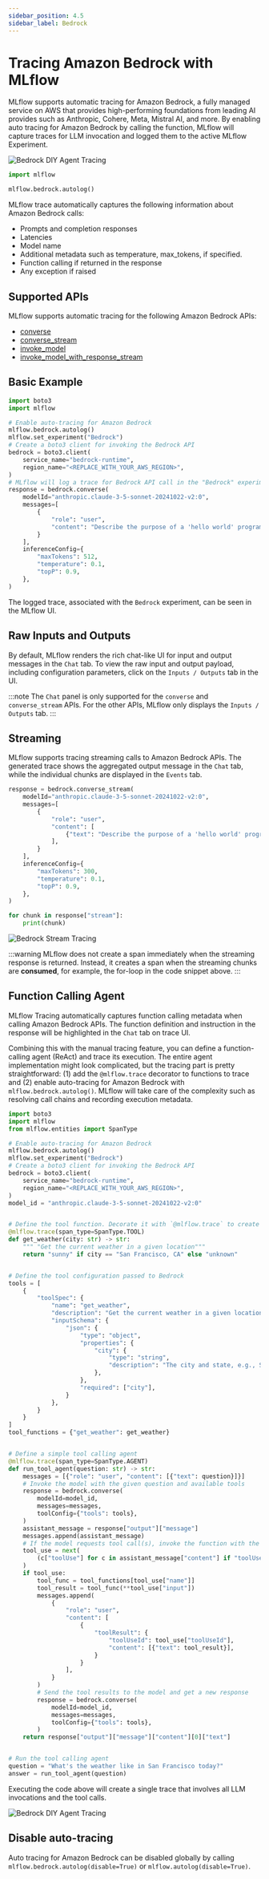 ```yaml
---
sidebar_position: 4.5
sidebar_label: Bedrock
---
```



# Tracing Amazon Bedrock with MLflow

MLflow supports automatic tracing for Amazon Bedrock, a fully managed service on AWS that provides high-performing
foundations from leading AI provides such as Anthropic, Cohere, Meta, Mistral AI, and more. By enabling auto tracing
for Amazon Bedrock by calling the <APILink fn="mlflow.bedrock.autolog" /> function, MLflow will capture traces for LLM invocation
and logged them to the active MLflow Experiment.

![Bedrock DIY Agent Tracing](/images/llms/tracing/bedrock-tracing-agent.png)

```python
import mlflow

mlflow.bedrock.autolog()
```

MLflow trace automatically captures the following information about Amazon Bedrock calls:

- Prompts and completion responses
- Latencies
- Model name
- Additional metadata such as temperature, max_tokens, if specified.
- Function calling if returned in the response
- Any exception if raised

## Supported APIs

MLflow supports automatic tracing for the following Amazon Bedrock APIs:

- [converse](https://boto3.amazonaws.com/v1/documentation/api/latest/reference/services/bedrock-runtime/client/converse.html)
- [converse_stream](https://boto3.amazonaws.com/v1/documentation/api/latest/reference/services/bedrock-runtime/client/converse_stream.html)
- [invoke_model](https://boto3.amazonaws.com/v1/documentation/api/latest/reference/services/bedrock-runtime/client/invoke_model.html)
- [invoke_model_with_response_stream](https://boto3.amazonaws.com/v1/documentation/api/latest/reference/services/bedrock-runtime/client/invoke_model_stream.html)


## Basic Example

```python
import boto3
import mlflow

# Enable auto-tracing for Amazon Bedrock
mlflow.bedrock.autolog()
mlflow.set_experiment("Bedrock")
# Create a boto3 client for invoking the Bedrock API
bedrock = boto3.client(
    service_name="bedrock-runtime",
    region_name="<REPLACE_WITH_YOUR_AWS_REGION>",
)
# MLflow will log a trace for Bedrock API call in the "Bedrock" experiment created above
response = bedrock.converse(
    modelId="anthropic.claude-3-5-sonnet-20241022-v2:0",
    messages=[
        {
            "role": "user",
            "content": "Describe the purpose of a 'hello world' program in one line.",
        }
    ],
    inferenceConfig={
        "maxTokens": 512,
        "temperature": 0.1,
        "topP": 0.9,
    },
)
```

The logged trace, associated with the `Bedrock` experiment, can be seen in the MLflow UI.


## Raw Inputs and Outputs

By default, MLflow renders the rich chat-like UI for input and output messages in the `Chat` tab. To view the raw input and output payload, including configuration parameters, click on the `Inputs / Outputs` tab in the UI.

:::note
The `Chat` panel is only supported for the `converse` and `converse_stream` APIs. For the other APIs, MLflow only displays the `Inputs / Outputs` tab.
:::

## Streaming

MLflow supports tracing streaming calls to Amazon Bedrock APIs. The generated trace shows the aggregated output message in the `Chat` tab, while the individual chunks are displayed in the `Events` tab.

```python
response = bedrock.converse_stream(
    modelId="anthropic.claude-3-5-sonnet-20241022-v2:0",
    messages=[
        {
            "role": "user",
            "content": [
                {"text": "Describe the purpose of a 'hello world' program in one line."}
            ],
        }
    ],
    inferenceConfig={
        "maxTokens": 300,
        "temperature": 0.1,
        "topP": 0.9,
    },
)

for chunk in response["stream"]:
    print(chunk)
```

![Bedrock Stream Tracing](/images/llms/tracing/bedrock-tracing-stream.png)

:::warning
MLflow does not create a span immediately when the streaming response is returned. Instead, it creates a span when the streaming chunks are **consumed**, for example, the for-loop in the code snippet above.
:::

## Function Calling Agent

MLflow Tracing automatically captures function calling metadata when calling Amazon Bedrock APIs. The function definition and instruction in the response will be highlighted in the `Chat` tab on trace UI.

Combining this with the manual tracing feature, you can define a function-calling agent (ReAct) and trace its execution. The entire agent implementation might look complicated, but the tracing part is pretty straightforward: (1) add the `@mlflow.trace` decorator to functions to trace and (2) enable auto-tracing for Amazon Bedrock with `mlflow.bedrock.autolog()`. MLflow will take care of the complexity such as resolving call chains and recording execution metadata.

```python
import boto3
import mlflow
from mlflow.entities import SpanType

# Enable auto-tracing for Amazon Bedrock
mlflow.bedrock.autolog()
mlflow.set_experiment("Bedrock")
# Create a boto3 client for invoking the Bedrock API
bedrock = boto3.client(
    service_name="bedrock-runtime",
    region_name="<REPLACE_WITH_YOUR_AWS_REGION>",
)
model_id = "anthropic.claude-3-5-sonnet-20241022-v2:0"


# Define the tool function. Decorate it with `@mlflow.trace` to create a span for its execution.
@mlflow.trace(span_type=SpanType.TOOL)
def get_weather(city: str) -> str:
    """ "Get the current weather in a given location"""
    return "sunny" if city == "San Francisco, CA" else "unknown"


# Define the tool configuration passed to Bedrock
tools = [
    {
        "toolSpec": {
            "name": "get_weather",
            "description": "Get the current weather in a given location",
            "inputSchema": {
                "json": {
                    "type": "object",
                    "properties": {
                        "city": {
                            "type": "string",
                            "description": "The city and state, e.g., San Francisco, CA",
                        },
                    },
                    "required": ["city"],
                }
            },
        }
    }
]
tool_functions = {"get_weather": get_weather}


# Define a simple tool calling agent
@mlflow.trace(span_type=SpanType.AGENT)
def run_tool_agent(question: str) -> str:
    messages = [{"role": "user", "content": [{"text": question}]}]
    # Invoke the model with the given question and available tools
    response = bedrock.converse(
        modelId=model_id,
        messages=messages,
        toolConfig={"tools": tools},
    )
    assistant_message = response["output"]["message"]
    messages.append(assistant_message)
    # If the model requests tool call(s), invoke the function with the specified arguments
    tool_use = next(
        (c["toolUse"] for c in assistant_message["content"] if "toolUse" in c), None
    )
    if tool_use:
        tool_func = tool_functions[tool_use["name"]]
        tool_result = tool_func(**tool_use["input"])
        messages.append(
            {
                "role": "user",
                "content": [
                    {
                        "toolResult": {
                            "toolUseId": tool_use["toolUseId"],
                            "content": [{"text": tool_result}],
                        }
                    }
                ],
            }
        )
        # Send the tool results to the model and get a new response
        response = bedrock.converse(
            modelId=model_id,
            messages=messages,
            toolConfig={"tools": tools},
        )
    return response["output"]["message"]["content"][0]["text"]


# Run the tool calling agent
question = "What's the weather like in San Francisco today?"
answer = run_tool_agent(question)
```

Executing the code above will create a single trace that involves all LLM invocations and the tool calls.


![Bedrock DIY Agent Tracing](/images/llms/tracing/bedrock-tracing-agent.png)


## Disable auto-tracing

Auto tracing for Amazon Bedrock can be disabled globally by calling `mlflow.bedrock.autolog(disable=True)` or `mlflow.autolog(disable=True)`.